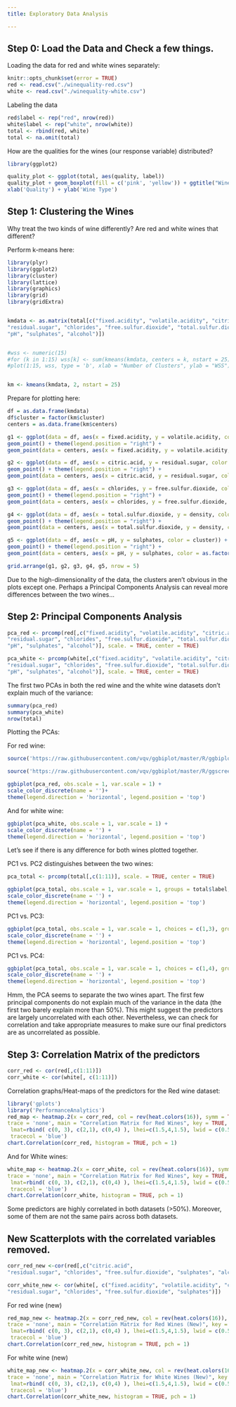 ```yaml
---
title: Exploratory Data Analysis

---
```


## Step 0: Load the Data and Check a few things. 

Loading the data for red and white wines separately: 

```r
knitr::opts_chunk$set(error = TRUE)
red <- read.csv("./winequality-red.csv")
white <- read.csv("./winequality-white.csv")
```

Labeling the data

```r
red$label <- rep("red", nrow(red))
white$label <- rep("white", nrow(white))
total <- rbind(red, white)
total <- na.omit(total)
```


How are the qualities for the wines (our response variable) distributed? 

```r
library(ggplot2)

quality_plot <- ggplot(total, aes(quality, label))
quality_plot + geom_boxplot(fill = c('pink', 'yellow')) + ggtitle("Wine Quality in the Dataset")+
xlab('Quality') + ylab('Wine Type')
```

## Step 1: Clustering the Wines 

Why treat the two kinds of wine differently? Are red and white wines that different?


Perform k-means here:
```r
library(plyr)
library(ggplot2)
library(cluster)
library(lattice)
library(graphics)
library(grid)
library(gridExtra)


kmdata <- as.matrix(total[c("fixed.acidity", "volatile.acidity", "citric.acid", 
"residual.sugar", "chlorides", "free.sulfur.dioxide", "total.sulfur.dioxide", "density",
"pH", "sulphates", "alcohol")])


#wss <- numeric(15)
#for (k in 1:15) wss[k] <- sum(kmeans(kmdata, centers = k, nstart = 25)$withinss)
#plot(1:15, wss, type = 'b', xlab = "Number of Clusters", ylab = "WSS")


km <- kmeans(kmdata, 2, nstart = 25)
```

Prepare for plotting here: 

```r
df = as.data.frame(kmdata)
df$cluster = factor(km$cluster)
centers = as.data.frame(km$centers)

g1 <- ggplot(data = df, aes(x = fixed.acidity, y = volatile.acidity, color = cluster)) + 
geom_point() + theme(legend.position = "right") + 
geom_point(data = centers, aes(x = fixed.acidity, y = volatile.acidity, color = as.factor(c(1,2))), size = 10, alpha = 0.3, show.legend = FALSE)

g2 <- ggplot(data = df, aes(x = citric.acid, y = residual.sugar, color = cluster)) + 
geom_point() + theme(legend.position = "right") + 
geom_point(data = centers, aes(x = citric.acid, y = residual.sugar, color = as.factor(c(1,2))), size = 10, alpha = 0.3, show.legend = FALSE)

g3 <- ggplot(data = df, aes(x = chlorides, y = free.sulfur.dioxide, color = cluster)) + 
geom_point() + theme(legend.position = "right") + 
geom_point(data = centers, aes(x = chlorides, y = free.sulfur.dioxide, color = as.factor(c(1,2))), size = 10, alpha = 0.3, show.legend = FALSE)

g4 <- ggplot(data = df, aes(x = total.sulfur.dioxide, y = density, color = cluster)) + 
geom_point() + theme(legend.position = "right") + 
geom_point(data = centers, aes(x = total.sulfur.dioxide, y = density, color = as.factor(c(1,2))), size = 10, alpha = 0.3, show.legend = FALSE)

g5 <- ggplot(data = df, aes(x = pH, y = sulphates, color = cluster)) + 
geom_point() + theme(legend.position = "right") + 
geom_point(data = centers, aes(x = pH, y = sulphates, color = as.factor(c(1,2))), size = 10, alpha = 0.3, show.legend = FALSE)

grid.arrange(g1, g2, g3, g4, g5, nrow = 5)
```

Due to the high-dimensionality of the data, the clusters aren't obvious in the plots except one. Perhaps a Principal Components Analysis can 
reveal more differences between the two wines...

## Step 2: Principal Components Analysis

```r
pca_red <- prcomp(red[,c("fixed.acidity", "volatile.acidity", "citric.acid", 
"residual.sugar", "chlorides", "free.sulfur.dioxide", "total.sulfur.dioxide", "density",
"pH", "sulphates", "alcohol")], scale. = TRUE, center = TRUE)

pca_white <- prcomp(white[,c("fixed.acidity", "volatile.acidity", "citric.acid", 
"residual.sugar", "chlorides", "free.sulfur.dioxide", "total.sulfur.dioxide", "density",
"pH", "sulphates", "alcohol")], scale. = TRUE, center = TRUE)

```

The first two PCAs in both the red wine and the white wine datasets don't explain much of the variance:

```r
summary(pca_red)
summary(pca_white)
nrow(total)
```

Plotting the PCAs: 

For red wine: 
```r
source('https://raw.githubusercontent.com/vqv/ggbiplot/master/R/ggbiplot.r')

source('https://raw.githubusercontent.com/vqv/ggbiplot/master/R/ggscreeplot.r')

ggbiplot(pca_red, obs.scale = 1, var.scale = 1) +
scale_color_discrete(name = '')+
theme(legend.direction = 'horizontal', legend.position = 'top')

```
And for white wine: 

```r

ggbiplot(pca_white, obs.scale = 1, var.scale = 1) +
scale_color_discrete(name = '') +
theme(legend.direction = 'horizontal', legend.position = 'top')
```

Let's see if there is any difference for both wines plotted together. 

PC1 vs. PC2 distinguishes between the two wines: 

```r
pca_total <- prcomp(total[,c(1:11)], scale. = TRUE, center = TRUE)

ggbiplot(pca_total, obs.scale = 1, var.scale = 1, groups = total$label, ellipse = TRUE) +
scale_color_discrete(name = '') +
theme(legend.direction = 'horizontal', legend.position = 'top')
```

PC1 vs. PC3: 

```r
ggbiplot(pca_total, obs.scale = 1, var.scale = 1, choices = c(1,3), groups = total$label, ellipse = TRUE) +
scale_color_discrete(name = '') +
theme(legend.direction = 'horizontal', legend.position = 'top')

```

PC1 vs. PC4:

```r
ggbiplot(pca_total, obs.scale = 1, var.scale = 1, choices = c(1,4), groups = total$label, ellipse = TRUE) +
scale_color_discrete(name = '') +
theme(legend.direction = 'horizontal', legend.position = 'top')
```

Hmm, the PCA seems to separate the two wines apart. The first few principal components do not explain much of the variance in the data (the first two barely explain more than 50%).
This might suggest the predictors are largely uncorrelated with each other. Nevertheless, we can check for correlation and take appropriate measures to make sure our 
final predictors are as uncorrelated as possible. 

## Step 3: Correlation Matrix of the predictors

```r
corr_red <- cor(red[,c(1:11)])
corr_white <- cor(white[, c(1:11)])
```

Correlation graphs/Heat-maps of the predictors for the Red wine dataset: 

```r
library('gplots')
library('PerformanceAnalytics')
red_map <- heatmap.2(x = corr_red, col = rev(heat.colors(16)), symm = TRUE, dendrogram = 'none', 
trace = 'none', main = "Correlation Matrix for Red Wines", key = TRUE,
 lmat=rbind( c(0, 3), c(2,1), c(0,4) ), lhei=c(1.5,4,1.5), lwid = c(0.5,3), srtRow = 10, srtCol = 20, symkey = TRUE, key.title = NA,
 tracecol = 'blue')
chart.Correlation(corr_red, histogram = TRUE, pch = 1)
```

And for White wines:
```r
white_map <- heatmap.2(x = corr_white, col = rev(heat.colors(16)), symm = TRUE, dendrogram = 'none', 
trace = 'none', main = "Correlation Matrix for Red Wines", key = TRUE,
 lmat=rbind( c(0, 3), c(2,1), c(0,4) ), lhei=c(1.5,4,1.5), lwid = c(0.5,3), srtRow = 10, srtCol = 20, symkey = TRUE, key.title = NA,
 tracecol = 'blue')
chart.Correlation(corr_white, histogram = TRUE, pch = 1)
```

Some predictors are highly correlated in both datasets (>50%). Moreover, some of them are not the same pairs 
across both datasets. 

## New Scatterplots with the correlated variables removed. 

```r
corr_red_new <-cor(red[,c("citric.acid", 
"residual.sugar", "chlorides", "free.sulfur.dioxide", "sulphates", "alcohol")])

corr_white_new <- cor(white[, c("fixed.acidity", "volatile.acidity", "citric.acid", 
"residual.sugar", "chlorides", "free.sulfur.dioxide", "sulphates")])
```

For red wine (new)
```r
red_map_new <- heatmap.2(x = corr_red_new, col = rev(heat.colors(16)), symm = TRUE, dendrogram = 'none', 
trace = 'none', main = "Correlation Matrix for Red Wines (New)", key = TRUE,
 lmat=rbind( c(0, 3), c(2,1), c(0,4) ), lhei=c(1.5,4,1.5), lwid = c(0.5,3), srtRow = 10, srtCol = 20, symkey = TRUE, key.title = NA,
 tracecol = 'blue')
chart.Correlation(corr_red_new, histogram = TRUE, pch = 1)
```

For white wine (new)

```r
white_map_new <- heatmap.2(x = corr_white_new, col = rev(heat.colors(16)), symm = TRUE, dendrogram = 'none', 
trace = 'none', main = "Correlation Matrix for White Wines (New)", key = TRUE,
 lmat=rbind( c(0, 3), c(2,1), c(0,4) ), lhei=c(1.5,4,1.5), lwid = c(0.5,3), srtRow = 10, srtCol = 20, symkey = TRUE, key.title = NA,
 tracecol = 'blue')
chart.Correlation(corr_white_new, histogram = TRUE, pch = 1)
```